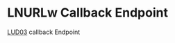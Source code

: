 # LNURLw Callback Endpoint

[LUD03](https://github.com/lnurl/luds/blob/luds/03.md) callback Endpoint
